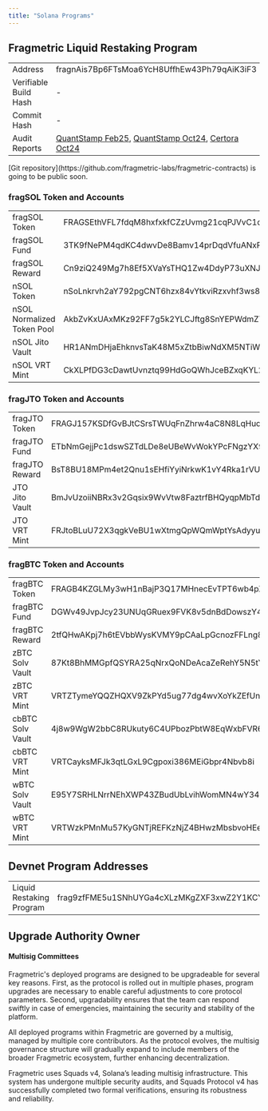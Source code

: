```yaml
---
title: "Solana Programs"
---
```


## Fragmetric Liquid Restaking Program

|                       |                                                                                                                                                                                                                                                                                                                        |
|-----------------------|------------------------------------------------------------------------------------------------------------------------------------------------------------------------------------------------------------------------------------------------------------------------------------------------------------------------|
| Address               | fragnAis7Bp6FTsMoa6YcH8UffhEw43Ph79qAiK3iF3                                                                                                                                                                                                                                                                            |
| Verifiable Build Hash | -                                                                                                                                                                                                                                                                                                                      |
| Commit Hash           | -                                                                                                                                                                                                                                                                                                                      |
| Audit Reports         | [QuantStamp Feb25](https://fragmetric-assets.s3.ap-northeast-2.amazonaws.com/audit-25-02-quantstamp.pdf), [QuantStamp Oct24](https://fragmetric-assets.s3.ap-northeast-2.amazonaws.com/audit-24-10-quantstamp.pdf), [Certora Oct24](https://fragmetric-assets.s3.ap-northeast-2.amazonaws.com/audit-24-10-certora.pdf) |

<Info>
  [Git repository](https://github.com/fragmetric-labs/fragmetric-contracts) is going to be public soon.
</Info>

### fragSOL Token and Accounts

|                            |                                              |
|----------------------------|----------------------------------------------|
| fragSOL Token              | FRAGSEthVFL7fdqM8hxfxkfCZzUvmg21cqPJVvC1qdbo |
| fragSOL Fund               | 3TK9fNePM4qdKC4dwvDe8Bamv14prDqdVfuANxPeiryb |
| fragSOL Reward             | Cn9ziQ249Mg7h8Ef5XVaYsTHQ1Zw4DdyP73uXNJKZwAV |
| nSOL Token                 | nSoLnkrvh2aY792pgCNT6hzx84vYtkviRzxvhf3ws8e  |
| nSOL Normalized Token Pool | AkbZvKxUAxMKz92FF7g5k2YLCJftg8SnYEPWdmZTt3mp |
| nSOL Jito Vault            | HR1ANmDHjaEhknvsTaK48M5xZtbBiwNdXM5NTiWhAb4S |
| nSOL VRT Mint              | CkXLPfDG3cDawtUvnztq99HdGoQWhJceBZxqKYL2TUrg |

### fragJTO Token and Accounts

|                |                                              |
|----------------|----------------------------------------------|
| fragJTO Token  | FRAGJ157KSDfGvBJtCSrsTWUqFnZhrw4aC8N8LqHuoos |
| fragJTO Fund   | ETbNmGejjPc1dswSZTdLDe8eUBeWvWokYPcFNgzYX9jj |
| fragJTO Reward | BsT8BU18MPm4et2Qnu1sEHfiYyiNrkwK1vY4Rka1rVU8 |
| JTO Jito Vault | BmJvUzoiiNBRx3v2Gqsix9WvVtw8FaztrfBHQyqpMbTd |
| JTO VRT Mint   | FRJtoBLuU72X3qgkVeBU1wXtmgQpWQmWptYsAdyyu3qT |

### fragBTC Token and Accounts

|                  |                                              |
|------------------|----------------------------------------------|
| fragBTC Token    | FRAGB4KZGLMy3wH1nBajP3Q17MHnecEvTPT6wb4pX5MB |
| fragBTC Fund     | DGWv49JvpJcy23UNUqGRuex9FVK8v5dnBdDowszY4RFG |
| fragBTC Reward   | 2tfQHwAKpj7h6tEVbbWysKVMY9pCAaLpGcnozFFLng8Y |
| zBTC Solv Vault  | 87Kt8BhMMGpfQSYRA25qNrxQoNDeAcaZeRehY5N5tY4V |
| zBTC VRT Mint    | VRTZTymeYQQZHQXV9ZkPYd5ug77dg4wvXoYkZEfUnQy  |
| cbBTC Solv Vault | 4j8w9WgW2bbC8RUkuty6C4UPbozPbtW8EqWxbFVR691H |
| cbBTC VRT Mint   | VRTCayksMFJk3qtLGxL9Cgpoxi386MEiGbpr4Nbvb8i  |
| wBTC Solv Vault  | E95Y7SRHLNrrNEhXWP43ZBudUbLvihWomMN4wY342182 |
| wBTC VRT Mint    | VRTWzkPMnMu57KyGNTjREFKzNjZ4BHwzMbsbvoHEe6q  |


## Devnet Program Addresses
|                         |                                   |
| ----------------------------------- | ------------------------------------------- |
| Liquid Restaking Program | frag9zfFME5u1SNhUYGa4cXLzMKgZXF3xwZ2Y1KCYTQ |


## Upgrade Authority Owner

#### Multisig Committees

Fragmetric's deployed programs are designed to be upgradeable for several key reasons. First, as the protocol is rolled out in multiple phases, program upgrades are necessary to enable careful adjustments to core protocol parameters. Second, upgradability ensures that the team can respond swiftly in case of emergencies, maintaining the security and stability of the platform.

All deployed programs within Fragmetric are governed by a multisig, managed by multiple core contributors. As the protocol evolves, the multisig governance structure will gradually expand to include members of the broader Fragmetric ecosystem, further enhancing decentralization.

Fragmetric uses Squads v4, Solana’s leading multisig infrastructure. This system has undergone multiple security audits, and Squads Protocol v4 has successfully completed two formal verifications, ensuring its robustness and reliability.
